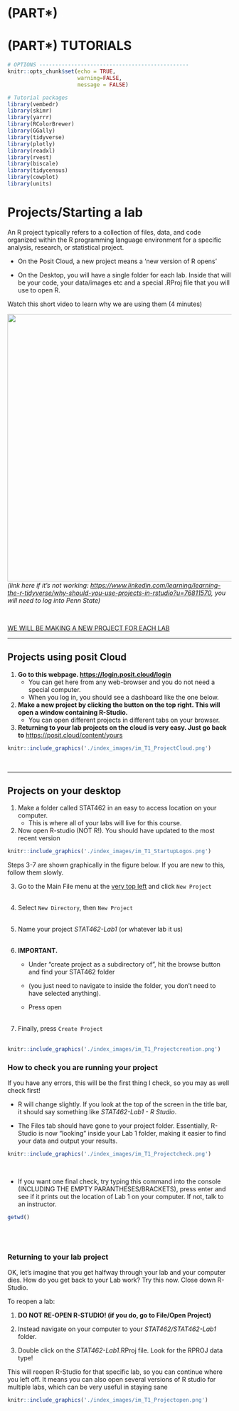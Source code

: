 # (PART\*) [.]{style="color: white;"} {.unnumbered}
# (PART\*) **TUTORIALS** {.unnumbered}

```r
# OPTIONS -----------------------------------------------
knitr::opts_chunk$set(echo = TRUE, 
                      warning=FALSE, 
                      message = FALSE)

# Tutorial packages
library(vembedr)
library(skimr)
library(yarrr)
library(RColorBrewer)
library(GGally) 
library(tidyverse)
library(plotly)
library(readxl)
library(rvest)
library(biscale)
library(tidycensus)
library(cowplot)
library(units)


```

# Projects/Starting a lab {#T1_Projects}

An R project typically refers to a collection of files, data, and code organized within the R programming language environment for a specific analysis, research, or statistical project.

-   On the Posit Cloud, a new project means a 'new version of R opens'

-   On the Desktop, you will have a single folder for each lab. Inside that will be your code, your data/images etc and a special .RProj file that you will use to open R.

Watch this short video to learn why we are using them (4 minutes)

![](./index_images/im_T1_ProjectVideo.png){width="600"}*(link here if it's not working: <https://www.linkedin.com/learning/learning-the-r-tidyverse/why-should-you-use-projects-in-rstudio?u=76811570>, you will need to log into Penn State)*

<br>

[WE WILL BE MAKING A NEW PROJECT FOR EACH LAB]{.underline}

------------------------------------------------------------------------

## Projects using posit Cloud {#T1_ProjectsCloud}

1.  **Go to this webpage. <https://login.posit.cloud/login>**
    -   You can get here from any web-browser and you do not need a special computer.
    -   When you log in, you should see a dashboard like the one below.\
2.  **Make a new project by clicking the button on the top right. This will open a window containing R-Studio.**
    -   You can open different projects in different tabs on your browser.
3.  **Returning to your lab projects on the cloud is very easy. Just go back to** <https://posit.cloud/content/yours>

```r
knitr::include_graphics('./index_images/im_T1_ProjectCloud.png')
```

<br>

------------------------------------------------------------------------

## Projects on your desktop {#T1_ProjectsDesktop}

1.  Make a folder called STAT462 in an easy to access location on your computer.
    -   This is where all of your labs will live for this course.\
2.  Now open R-studio (NOT R!). You should have updated to the most recent version <br>

```r
knitr::include_graphics('./index_images/im_T1_StartupLogos.png')
```

Steps 3-7 are shown graphically in the figure below. If you are new to this, follow them slowly.

3.  Go to the Main File menu at the [very top left]{.underline} and click `New Project` <br>\

4.  Select `New Directory`, then `New Project`<br>\

5.  Name your project *STAT462-Lab1* (or whatever lab it us) <br>\

6.  **IMPORTANT.**

    -   Under "create project as a subdirectory of", hit the browse button and find your STAT462 folder

    -   (you just need to navigate to inside the folder, you don't need to have selected anything).

    -   Press open <br>\

7.  Finally, press `Create Project`<br>\

```r
knitr::include_graphics('./index_images/im_T1_Projectcreation.png')
```

### How to check you are running your project

If you have any errors, this will be the first thing I check, so you may as well check first!

-   R will change slightly. If you look at the top of the screen in the title bar, it should say something like *STAT462-Lab1 - R Studio*.

-   The Files tab should have gone to your project folder. Essentially, R-Studio is now "looking" inside your Lab 1 folder, making it easier to find your data and output your results.

```r
knitr::include_graphics('./index_images/im_T1_Projectcheck.png')
```

<br>

-   If you want one final check, try typing this command into the console (INCLUDING THE EMPTY PARANTHESES/BRACKETS), press enter and see if it prints out the location of Lab 1 on your computer. If not, talk to an instructor.

```r
getwd()
```

<br><br>

### Returning to your lab project

OK, let's imagine that you get halfway through your lab and your computer dies. How do you get back to your Lab work? Try this now. Close down R-Studio.

To reopen a lab:

1.  **DO NOT RE-OPEN R-STUDIO! (if you do, go to File/Open Project)**

2.  Instead navigate on your computer to your *STAT462/STAT462-Lab1* folder.

3.  Double click on the *STAT462-Lab1*.RProj file. Look for the RPROJ data type!

This will reopen R-Studio for that specific lab, so you can continue where you left off. It means you can also open several versions of R studio for multiple labs, which can be very useful in staying sane

```r
knitr::include_graphics('./index_images/im_T1_Projectopen.png')
```
